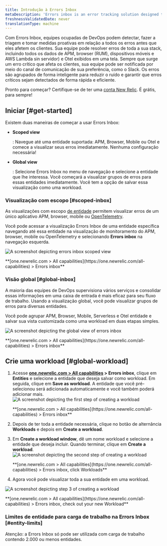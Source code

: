 ```yaml
---
title: Introdução à Errors Inbox
metaDescription: 'Errors inbox is an error tracking solution designed to give you the tools to proactively detect, triage, and resolve errors across your full application stack.'
freshnessValidatedDate: never
translationType: machine
---
```







Com Errors Inbox, equipes ocupadas de DevOps podem detectar, fazer a triagem e tomar medidas proativas em relação a todos os erros antes que eles afetem os clientes. Sua equipe pode resolver erros de toda a sua stack, incluindo todos os dados de APM, browser (RUM), dispositivos móveis e AWS Lambda sin servidor) e Otel exibidos em uma tela. Sempre que surge um erro crítico que afeta os clientes, sua equipe pode ser notificada por meio do canal de comunicação de sua preferência, como o Slack. Os erros são agrupados de forma inteligente para reduzir o ruído e garantir que erros críticos sejam detectados de forma rápida e eficiente.

Pronto para começar? Certifique-se de ter uma [conta New Relic](https://newrelic.com/signup). É grátis, para sempre!

## Iniciar [#get-started]

Existem duas maneiras de começar a usar Errors Inbox:

* <DoNotTranslate>**Scoped view**</DoNotTranslate>

  : Navegue até uma entidade suportada: APM, Browser, Mobile ou Otel e comece a visualizar seus erros imediatamente. Nenhuma configuração necessária!

* <DoNotTranslate>**Global view**</DoNotTranslate>

  : Selecione Errors Inbox no menu de navegação e selecione a entidade que lhe interessa. Você começará a visualizar grupos de erros para essas entidades imediatamente. Você tem a opção de salvar essa visualização como uma workload.

### Visualização com escopo [#scoped-inbox]

As visualizações com escopo [de entidade](/docs/new-relic-solutions/new-relic-one/core-concepts/what-entity-new-relic) permitem visualizar erros de um único aplicativo APM, browser, mobile ou [OpenTelemetry](/docs/more-integrations/open-source-telemetry-integrations/opentelemetry/opentelemetry-introduction/#benefits).

Você pode acessar a visualização Errors Inbox de uma entidade específica navegando até essa entidade na visualização de monitoramento do APM, browser, mobile ou OpenTelemetry e selecionando <DoNotTranslate>**Errors inbox**</DoNotTranslate> na navegação esquerda.

<img
  title="Scoped view "
  alt="A screenshot depicting errors inbox scoped view"
  src={errorsinboxScopedView}
/>

<figcaption>
  <DoNotTranslate>
    **[one.newrelic.com > All capabilities](https://one.newrelic.com/all-capabilities) > Errors inbox**
  </DoNotTranslate>
</figcaption>

### Visão global [#global-inbox]

A maioria das equipes de DevOps supervisiona vários serviços e consolidar essas informações em uma caixa de entrada é mais eficaz para seu fluxo de trabalho. Usando a visualização global, você pode visualizar grupos de erros para diversas entidades.

Você pode agrupar APM, Browser, Mobile, Serverless e Otel entidade e salvar sua vista customizada como uma workload em duas etapas simples.

<img
  title="Global view"
  alt="A screenshot depicting the global view of errors inbox"
  src={errorsinboxGlobalView}
/>

<figcaption>
  <DoNotTranslate>
    **[one.newrelic.com > All capabilities](https://one.newrelic.com/all-capabilities) > Errors inbox**
  </DoNotTranslate>
</figcaption>

## Crie uma workload [#global-workload]

1. Acesse <DoNotTranslate>**[one.newrelic.com > All capabilities](https://one.newrelic.com/all-capabilities) > Errors inbox**</DoNotTranslate>, clique em <DoNotTranslate>**Entities**</DoNotTranslate> e selecione a entidade que deseja salvar como workload. Em seguida, clique em <DoNotTranslate>**Save as workload**</DoNotTranslate>. A entidade que você pré-selecionou será adicionada automaticamente e você também poderá adicionar mais.<img title="Errors inbox for Entities" alt="A screenshot depicting the first step of creating a workload" src={errorsinboxCreateaWorkloadStep1}/>

   <figcaption>
     <DoNotTranslate>
       **[one.newrelic.com > All capabilities](https://one.newrelic.com/all-capabilities) > Errors inbox**
     </DoNotTranslate>
   </figcaption>

2. Depois de ter toda a entidade necessária, clique no botão de alternância <DoNotTranslate>**Workloads**</DoNotTranslate> e depois em <DoNotTranslate>**Create a workload**</DoNotTranslate>.

3. Em <DoNotTranslate>**Create a workload window**</DoNotTranslate>, dê um nome workload e selecione a entidade que deseja incluir. Quando terminar, clique em <DoNotTranslate>**Create a workload**</DoNotTranslate>.<img title="Errors inbox for Workloads" alt="A screenshot depicting the second step of creating a workload" src={errorsinboxCreateaWorkloadStep2}/>

   <figcaption>
     <DoNotTranslate>
       **[one.newrelic.com > All capabilities](https://one.newrelic.com/all-capabilities) > Errors inbox, click Workloads**
     </DoNotTranslate>
   </figcaption>

4. Agora você pode visualizar toda a sua entidade em uma workload.

<img
  title="Your new workload"
  alt="A screenshot depicting step 3 of creating a workload"
  src={errorsinboxCreateaWorkloadStep3}
/>

<figcaption>
  <DoNotTranslate>
    **[one.newrelic.com > All capabilities](https://one.newrelic.com/all-capabilities) > Errors inbox, check out your new Workload**
  </DoNotTranslate>
</figcaption>

### Limites de entidade para carga de trabalho na Errors Inbox [#entity-limits]

Atenção: a Errors Inbox só pode ser utilizada com carga de trabalho contendo 2.000 ou menos entidades.
